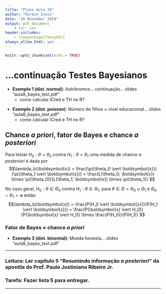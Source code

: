 ```yaml
---
title: "Plano Aula 28"
author: "Markus Stein"
date: "20 November 2019"
output: pdf_document
    # toc: yes
header-includes:
    - \usepackage{fancyhdr}
always_allow_html: yes
---
```

\addtolength{\headheight}{1.0cm} 
\pagestyle{fancyplain} 
\rhead{\includegraphics[height=1.5cm]{Logo-40-anos-estatistica.png}}
\lhead{\includegraphics[height=1.5cm]{logoIME60.jpg}}
\chead{UNIVERSIDADE FEDERAL DO RIO GRANDE DO SUL \\
INSTITUTO DE MATEMÁTICA E ESTATÍSTICA \\
DEPARTAMENTO DE ESTATÍSTICA \\
\vspace{0.3cm}
MAT02023 - INFERÊNCIA B - 2019/2
}
\renewcommand{\headrulewidth}{0pt} 


```r
knitr::opts_chunk$set(echo = TRUE)
```

# ...continuação Testes Bayesianos

* **Exemplo 1 (dist. normal)**: Astrônomos... continuação... slides "aula8_bayes_test.pdf"  
  + como calcular ICred e TH no R?

\vspace{0.5cm}


* **Exemplo 2 (dist. poisson)**: Número de filhos $\times$ nível educacional... slides "aula8_bayes_test.pdf"  
  + como calcular ICred e TH no R?


\vspace{0.5cm}


## Chance *a priori*, fator de Bayes e chance *a posteriori*
Para testar $H_0: \theta=\theta_0$ contra $H_1: \theta=\theta_1$ uma medida de chance *a posteriori* é dada por
$$\lambda_b(\boldsymbol{x}) = \frac{\pi(\theta_0 \vert \boldsymbol{x})}{\pi(\theta_1 \vert \boldsymbol{x})} = \frac{L(\theta_0; \boldsymbol{x}) \times \pi(\theta_0)}{L(\theta_1; \boldsymbol{x}) \times \pi(\theta_1)} $$
\vspace{0.5cm}

No caso geral, $H_0: \theta \in \Theta_0$ contra $H_1: \theta \in \Theta_1$, para $\theta \in \Theta = \Theta_0 \cup \Theta_1$ e $\Theta_0 \cap \Theta_1 = \emptyset$ então
$$\lambda_b(\boldsymbol{x}) = \frac{P(H_0 \vert \boldsymbol{x})}{P(H_1 \vert \boldsymbol{x})} = \frac{P(\boldsymbol{x} \vert H_0)}{P(\boldsymbol{x} \vert H_1)} \times \frac{P(H_0)}{P(H_1)} $$

\vspace{0.5cm}

### Fator de Bayes $\times$ chance *a priori*

\vspace{0.5cm}


* **Exemplo 3 (dist. binomial)**: Moeda honesta... slides "aula8_bayes_test.pdf"  

\vspace{1cm}

***
<!-- ### Tarefa: Fazer a lista 3 para entregar. -->
### Leitura: Ler capítulo 5 "Resumindo informação *a posteriori*" da apostila do Prof. Paulo Justiniano Ribeiro Jr.

### Tarefa: Fazer lista 5 para entregar.
***

<!-- pagina thomas - intervalos -->
<!-- https://notstatschat.rbind.io/2019/06/11/confidence-intervals-not-a-very-strong-property/ -->
<!-- https://notstatschat.rbind.io/2019/06/20/wald-score-lrt-the-picture/ -->

<!-- - writing design -->
<!-- - EM algorithm - git project and rmd; -->
<!-- - SES -->
<!-- - InfB -->
<!--   - marcar sala -->


<!-- explorar nivel e tamanho de testes -->
<!-- explorar nível de confiança e cobertura do intervalo  -->
<!-- fazer questões da prova... teste bayesiano por intervalo??? ver questões que faltaram ser abordadaqs na prova -->


<!-- lista 4 - pegar lista 5 e 6 da marcia-->
<!-- - razão de verossimilhanças monótona -->
<!-- - valor $p$ ...exercicios do casella esta estensos -->
<!-- - testes como intervalos... -->
<!-- - testes bayesianos -->

<!-- lista 5 - pegar exercicios da lista 3 -->
<!-- - teste assintóticos -->
<!-- - TRV para diferenças medias e proporções, razões de variância -->
<!-- - intervalos e testes -->
<!-- http://st551.cwick.co.nz/ -->
<!-- o que acontece se usar formulas p variancias iguais quando na verdade não são?... -->
<!-- http://st551.cwick.co.nz/final_study_guide/ -->
<!-- se variaveis nao sao normais? e se o $n$ não for grande? -->



<!-- lista 6 -->
<!-- - Teste bayesianos -->
<!-- - https://rpubs.com/ulamht/470151 -->
<!-- - http://web.stanford.edu/class/stats200/Lecture20.pdf -->

<!-- trabalho final -->
<!-- cobra passo a passo de realizacao de testes -->
<!-- interpretacoes IC e TH-->
<!-- comparacoes TH/IC exatos/assintoticos -->


<!-- ### Distribuição Categórica (Multinoulli) e Multinomial -->
<!-- Seja $\boldsymbol{I} = (I_1, \ldots, I_k)$, tal que $I_i$  uma a. a. de $\boldsymbol{I} \sim \textit{Categórica}(\boldsymbol{\pi})$, em que $$, ou $\boldsymbol{X} \sim Multinoulli(\boldsymbol{\pi})$, ou $\boldsymbol{X} \sim Multinomial(1, \boldsymbol{\pi})$, então sua f.m.p. é dada por  -->
<!-- $$P({\boldsymbol{X} = \boldsymbol{x}}) = \pi_1^ \pi_k$$ -->
<!-- ou -->

<!-- $$f_{\boldsymbol{X}}(x) = $$ -->


<!-- Olhar aula de testes discretos em   -->
<!-- http://st551.cwick.co.nz/   -->

<!-- valor p e IC - http://st551.cwick.co.nz/lecture/lecture_09/ -->


